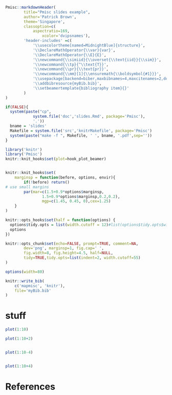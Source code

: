 <!--
%\VignetteEngine{knitr::docco_linear}
%\VignetteIndexEntry{Examples of slides with knitr and beamer}
-->



```r
Pmisc::markdownHeader(
		title="Pmisc slides example", 		
		author='Patrick Brown', 				
		theme='Singapore',
		classoption=c(
  			aspectratio=169,
				xcolor='dvipsnames'),
		'header-includes' =c(
  			'\\usecolortheme[named=MidnightBlue]{structure}',
  			'\\DeclareMathOperator{\\var}{var}',
			'\\DeclareMathOperator{\\E}{E}',
  			'\\newcommand{\\simiid}{\\overset{\\text{iid}}{\\sim}}',
  			'\\newcommand{\\tp}{^\\text{T}}',
  			'\\newcommand{\\pr}{\\text{pr}}',
  			'\\newcommand{\\mm}[1]{\\ensuremath{\\boldsymbol{#1}}}',
			'\\usepackage[backend=biber,maxbibnames=4,maxcitenames=2,doi=false,style=authoryear,isbn=false,firstinits=true]{biblatex}',
			'\\addbibresource{myBib.bib}',
  			'\\setbeamertemplate{bibliography item}{}'									
		)
)
```		
	
```r

if(FALSE){
  system(paste("cp",
			system.file('doc','slides.Rmd', package='Pmisc'),
			'.'))
  bname = 'slides'
  Makefile = system.file('src','knitrMakefile', package='Pmisc')
  system(paste("make -f ", Makefile, ' ', bname, '.pdf',sep=''))	
}
```

```r

library('knitr')
library('Pmisc')
knitr::knit_hooks$set(plot=hook_plot_beamer) 


knitr::knit_hooks$set(
	marginsp = function(before, options, envir){	
		if(!before) return()
# use small margins
		par(mar=c(1.5+0.9*options$marginsp,
				1.5+0.9*options$marginsp,0.2,0.2),
				mgp=c(1.45, 0.45, 0),cex=1.25)
	}		
)

knitr::opts_hooks$set(half = function(options) {
  options$tidy.opts = list(width.cutoff = 12)#list(options$tidy.opts$width.cutoff/2)
  options
})

knitr::opts_chunk$set(echo=FALSE, prompt=TRUE, comment=NA,
		dev='png', marginsp=1, fig.cap=' ',
		fig.width=8, fig.height=4.5, half=NULL,
		tidy=TRUE,tidy.opts=list(indent=2, width.cutoff=55)
)

options(width=80)
```



```r
knitr::write_bib(
	c('mapmisc', 'knitr'),
	file='myBib.bib'
)
```


# stuff

```r
plot(1:10)

plot(1:10+2)


plot(1:10-4)


plot(1:10+4)

```

# References

